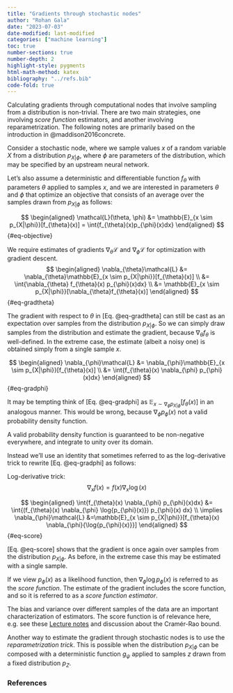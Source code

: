 ```yaml
---
title: "Gradients through stochastic nodes"
author: "Rohan Gala"
date: "2023-07-03"
date-modified: last-modified
categories: ["machine learning"]
toc: true
number-sections: true
number-depth: 2
highlight-style: pygments
html-math-method: katex
bibliography: "../refs.bib"
code-fold: true
---
```


Calculating gradients through computational nodes that involve sampling from a distribution is non-trivial. There are two main strategies, one involving _score function_ estimators, and another involving reparametrization. The following notes are primarily based on the introduction in @maddison2016concrete.

Consider a stochastic node, where we sample values $x$ of a random variable $X$ from a distribution $p_{X|\phi}$, where $\phi$ are parameters of the distribution, which may be specified by an upstream neural network.

Let's also assume a deterministic and differentiable function $f_{\theta}$ with parameters $\theta$ applied to samples $x$, and we are interested in parameters $\theta$ and $\phi$ that optimize an objective that consists of an average over the samples drawn from $p_{X|\phi}$ as follows:

$$
\begin{aligned}
\mathcal{L}(\theta, \phi) &= \mathbb{E}_{x \sim p_{X|\phi}}[f_{\theta}(x)] = \int{f_{\theta}(x)p_{\phi}(x)dx}
\end{aligned}
$$ {#eq-objective}

We require estimates of gradients $\nabla_{\theta}\mathcal{L}$ and $\nabla_{\phi}\mathcal{L}$ for optimization with gradient descent.
$$
\begin{aligned}
\nabla_{\theta}\mathcal{L} &= \nabla_{\theta}\mathbb{E}_{x \sim p_{X|\phi}}[f_{\theta}(x)] \\
&=  \int{\nabla_{\theta} f_{\theta}(x) p_{\phi}(x)dx} \\
&=  \mathbb{E}_{x \sim p_{X|\phi}}[\nabla_{\theta}f_{\theta}(x)]
\end{aligned}
$$ {#eq-gradtheta}

The gradient with respect to $\theta$ in [Eq. @eq-gradtheta] can still be cast as an expectation over samples from the distribution $p_{X|\phi}$. So we can simply draw samples from the distribution and estimate the gradient, because $\nabla_{\theta}f_{\theta}$ is well-defined. In the extreme case, the estimate (albeit a noisy one) is obtained simply from a single sample $x$.

$$
\begin{aligned}
\nabla_{\phi}\mathcal{L} &= \nabla_{\phi}\mathbb{E}_{x \sim p_{X|\phi}}[f_{\theta}(x)] \\
&= \int{f_{\theta}(x) \nabla_{\phi} p_{\phi}(x)dx}
\end{aligned}
$$ {#eq-gradphi}

It may be tempting think of [Eq. @eq-gradphi] as $\mathbb{E}_{x \sim \nabla_{\phi} p_{X|\phi}}[f_{\theta}(x)]$ in an analogous manner. This would be wrong, because $\nabla_{\phi} p_{\phi}(x)$ not a valid probability density function.

:::{.column-margin}
A valid probability density function is guaranteed to be non-negative everywhere, and integrate to unity over its domain.
:::

Instead we'll use an identity that sometimes referred to as the log-derivative trick to rewrite [Eq. @eq-gradphi] as follows:

:::{.column-margin}
Log-derivative trick:
$$
\nabla_{x}f(x) = f(x)\nabla_x{\log(x)}
$$
:::

$$
\begin{aligned}
\int{f_{\theta}(x) \nabla_{\phi} p_{\phi}(x)dx} &= \int{(f_{\theta}(x)  \nabla_{\phi} \log{p_{\phi}(x)}) p_{\phi}(x) dx} \\
\implies \nabla_{\phi}\mathcal{L} &=\mathbb{E}_{x \sim p_{X|\phi}}[f_{\theta}(x) \nabla_{\phi}{\log{p_{\phi}(x)}}] 
\end{aligned}
$$ {#eq-score}

[Eq. @eq-score] shows that the gradient is once again over samples from the distribution $p_{X|\phi}$. As before, in the extreme case this may be estimated with a single sample.

If we view $p_{\phi}(x)$ as a likelihood function, then $\nabla_{\phi}{\log{p_{\phi}(x)}}$ is referred to as the _score function_. The estimate of the gradient includes the score function, and so it is referred to as a _score function estimator_.

:::{.column-margin}
The bias and variance over different samples of the data are an important characterization of estimators. The score function is of relevance here, e.g. see these [Lecture notes](https://cseweb.ucsd.edu/~elkan/291winter2005/lect09.pdf) and discussion about the Cramér-Rao bound.
:::

Another way to estimate the gradient through stochastic nodes is to use the _reparametrization trick_. This is possible when the distribution $p_{X|\phi}$ can be composed with a deterministic function $g_\psi$ applied to samples $z$ drawn from a fixed distribution $p_{Z}$. 

### References

::: {#refs}
:::